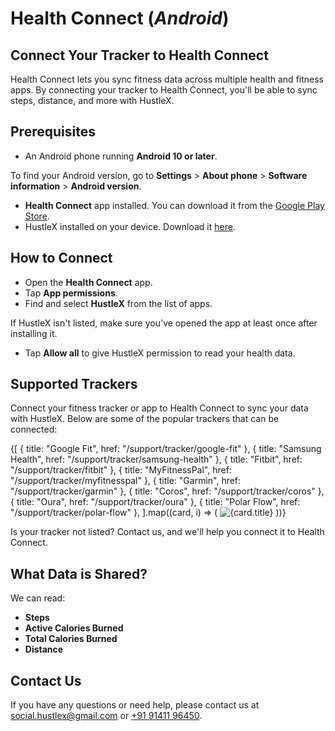 
# Health Connect (*Android*)

## Connect Your Tracker to Health Connect

Health Connect lets you sync fitness data across multiple health and fitness apps. By connecting your tracker to Health Connect, you'll be able to sync steps, distance, and more with HustleX.

## Prerequisites

- An Android phone running **Android 10 or later**.

<Note>To find your Android version, go to **Settings** > **About phone** > **Software information** > **Android
	version**.</Note>

- **Health Connect** app installed. You can download it from the [Google Play Store](https://play.google.com/store/apps/details?id=com.google.android.apps.healthdata).
- HustleX installed on your device. Download it [here](https://hustlex.club/download).

## How to Connect

- Open the **Health Connect** app.
- Tap **App permissions**.
- Find and select **HustleX** from the list of apps.

<Note>If HustleX isn't listed, make sure you've opened the app at least once after installing it.</Note>

- Tap **Allow all** to give HustleX permission to read your health data.

## Supported Trackers

Connect your fitness tracker or app to Health Connect to sync your data with HustleX. Below are some of the popular
trackers that can be connected:

<div className="grid gap-4 mt-8 grid-cols-1 sm:grid-cols-2 md:grid-cols-3 lg:grid-cols-4">
	{[
		{ title: "Google Fit", href: "/support/tracker/google-fit" },
		{ title: "Samsung Health", href: "/support/tracker/samsung-health" },
		{ title: "Fitbit", href: "/support/tracker/fitbit" },
		{ title: "MyFitnessPal", href: "/support/tracker/myfitnesspal" },
		{ title: "Garmin", href: "/support/tracker/garmin" },
		{ title: "Coros", href: "/support/tracker/coros" },
		{ title: "Oura", href: "/support/tracker/oura" },
		{ title: "Polar Flow", href: "/support/tracker/polar-flow" },
	].map((card, i) => (
		<Card
			key={i}
			title={card.title}
			href={card.href}
			className="h-full relative flex flex-col-reverse justify-between"
		>
			<Image
				src={`/tracker/${card.href.split("/").pop()}.png`}
				alt={card.title}
				className="w-full h-32 object-contain rounded-t-lg"
				width={400}
				height={200}
			/>
		</Card>
	))}
</div>

<Note>Is your tracker not listed? Contact us, and we'll help you connect it to Health Connect.</Note>

## What Data is Shared?

We can read:

- **Steps**
- **Active Calories Burned**
- **Total Calories Burned**
- **Distance**

## Contact Us

If you have any questions or need help, please contact us at [social.hustlex@gmail.com](mailto:social.hustlex@gmail.com)
or [+91 91411 96450](tel:+919141196450).
